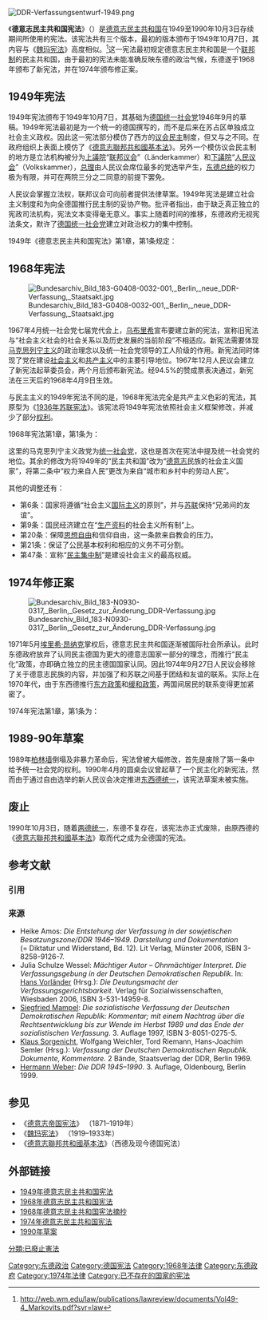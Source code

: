 [[File:DDR-Verfassungsentwurf-1949.png|thumb]]
{{GDR sidebar}}

《'''德意志民主共和国宪法'''》（{{lang-de|Verfassung der Deutschen Demokratischen Republik}}）是[[德意志民主共和国|德意志民主共和国]]在1949至1990年10月3日存续期间所使用的宪法。该宪法共有三个版本，最初的版本颁布于1949年10月7日，其内容与《[[魏玛宪法|魏玛宪法]]》高度相似。<ref>http://web.wm.edu/law/publications/lawreview/documents/Vol49-4_Markovits.pdf?svr=law{{dead link|date=2017年12月 |bot=InternetArchiveBot |fix-attempted=yes }}</ref>这一宪法最初规定德意志民主共和国是一个[[联邦制|联邦制]]的民主共和国，由于最初的宪法未能准确反映东德的政治气候，东德遂于1968年颁布了新宪法，并在1974年颁布修正案。

==1949年宪法==
1949年宪法颁布于1949年10月7日，其基础为[[德国统一社会党|德国统一社会党]]1946年9月的草稿。1949年宪法最初是为一个统一的德国撰写的，而不是后来在苏占区单独成立社会主义政权。因此这一宪法部分模仿了西方的[[议会制|议会民主]]制度，但又与之不同。在政府组织上表面上模仿了《[[德意志聯邦共和國基本法|德意志聯邦共和國基本法]]》。另外一个模仿议会民主制的地方是立法机构被分为[[上議院|上議院]]“[[联邦议会_(东德)|联邦议会]]”（Länderkammer）和[[下議院|下議院]]“[[人民议会_(东德)|人民议会]]”（Volkskammer），[[总理|总理]]由人民议会席位最多的党选举产生，[[东德领导人列表|东德总统]]的权力极为有限，并可在两院三分之二同意的前提下罢免。

人民议会掌握立法权，联邦议会可向前者提供法律草案。1949年宪法是建立社会主义制度和为向全德国推行民主制的妥协产物。批评者指出，由于缺乏真正独立的宪政司法机构，宪法文本变得毫无意义。事实上随着时间的推移，东德政府无视宪法条文，默许了[[德国统一社会党|德国统一社会党]]建立对政治权力的集中控制。

1949年《德意志民主共和国宪法》第1章，第1条规定：
{{quote|德国是由德国各州组建的一个不可分割的共和国。}}

==1968年宪法==
[[File:Bundesarchiv_Bild_183-G0408-0032-001,_Berlin,_neue_DDR-Verfassung,_Staatsakt.jpg|thumb]]

1967年4月统一社会党七届党代会上，[[乌布里希|乌布里希]]宣布要建立新的宪法，宣称旧宪法与“社会主义社会的社会关系以及历史发展的当前阶段”不相适应。新宪法需要体现[[马克思列宁主义|马克思列宁主义]]的政治理念以及统一社会党领导的工人阶级的作用。新宪法同时体现了党在建设[[社会主义|社会主义]]和[[共产主义|共产主义]]中的主要引导地位。1967年12月人民议会建立了新宪法起草委员会，两个月后颁布新宪法。经94.5%的赞成票表决通过，新宪法在三天后的1968年4月9日生效。

与民主主义的1949年宪法不同的是，1968年宪法完全是共产主义色彩的宪法，其原型为《[[1936年苏联宪法|1936年苏联宪法]]》。该宪法将1949年宪法依照社会主义框架修改，并减少了部分[[权利|权利]]。

1968年宪法第1章，第1条为：
{{quote|德意志民主共和国是一个德意志民族的社会主义国家，是由工人阶级和马克思列宁主义政党领导的，由城市和乡村中的劳动人民构成的政治实体，其目的是实现社会主义。}}

这里的马克思列宁主义政党为[[统一社会党|统一社会党]]，这也是首次在宪法中提及统一社会党的地位。其余的修改为将1949年的“民主共和国”改为“[[德意志|德意志]]民族的社会主义国家”，将第二条中“权力来自人民”更改为来自“城市和乡村中的劳动人民”。

其他的调整还有：

*第6条：国家将遵循“社会主义[[国际主义|国际主义]]的原则”，并与[[苏联|苏联]]保持“兄弟间的友谊”。
*第9条：国民经济建立在“[[生产资料|生产资料]]的社会主义所有制”上。
*第20条：保障[[思想自由|思想自由]]和信仰自由，这一条款来自教会的压力。
*第21条：保证了公民基本权利和相应的义务不可分割。
*第47条：宣称“[[民主集中制|民主集中制]]”是建设社会主义的最高权威。

==1974年修正案==
[[File:Bundesarchiv_Bild_183-N0930-0317,_Berlin,_Gesetz_zur_Änderung_DDR-Verfassung.jpg|thumb]]

1971年5月[[埃里希·昂纳克|埃里希·昂纳克]]掌权后，德意志民主共和国逐渐被国际社会所承认。此时东德政府放弃了认同民主德国为更大的德意志国家一部分的理念，而推行“民主化”政策，亦即确立独立的民主德国国家认同。因此1974年9月27日人民议会移除了关于德意志民族的内容，并加强了和苏联之间基于团结和友谊的联系。实际上在1970年代，由于东西德推行[[东方政策|东方政策]]和[[缓和政策|缓和政策]]，两国间居民的联系变得更加紧密了。

1974年宪法第1章，第1条为：
{{quote|德意志民主共和国是一个工农社会主义国家，是由工人阶级和马克思列宁主义政党领导的，由城市和乡村中的劳动人民构成的政治实体。}}


==1989-90年草案==
1989年[[柏林墙|柏林墙]]倒塌及非暴力革命后，宪法曾被大幅修改，首先是废除了第一条中给予统一社会党的权利。1990年4月的圆桌会议曾起草了一个民主化的新宪法，然而由于通过自由选举的新人民议会决定推进[[两德统一|东西德统一]]，该宪法草案未被实施。

== 废止 ==
1990年10月3日，随着[[两德统一|两德统一]]，东德不复存在，该宪法亦正式废除，由原西德的《[[德意志聯邦共和國基本法|德意志聯邦共和國基本法]]》取而代之成为全德国的宪法。

== 参考文献 ==
=== 引用 ===
{{Reflist}}

=== 来源 ===
{{refbegin|2}}
* Heike Amos: ''Die Entstehung der Verfassung in der sowjetischen Besatzungszone/DDR 1946–1949. Darstellung und Dokumentation'' (= Diktatur und Widerstand, Bd. 12). Lit Verlag, Münster 2006, ISBN 3-8258-9126-7.
* Julia Schulze Wessel: ''Mächtiger Autor – Ohnmächtiger Interpret. Die Verfassungsgebung in der Deutschen Demokratischen Republik''. In: [[Hans_Vorländer|Hans Vorländer]] (Hrsg.): ''Die Deutungsmacht der Verfassungsgerichtsbarkeit''. Verlag für Sozialwissenschaften, Wiesbaden 2006, ISBN 3-531-14959-8.
* [[Siegfried_Mampel|Siegfried Mampel]]: ''Die sozialistische Verfassung der Deutschen Demokratischen Republik: Kommentar; mit einem Nachtrag über die Rechtsentwicklung bis zur Wende im Herbst 1989 und das Ende der sozialistischen Verfassung''. 3. Auflage 1997, ISBN 3-8051-0275-5.
* [[Klaus_Sorgenicht|Klaus Sorgenicht]], Wolfgang Weichler, Tord Riemann, Hans-Joachim Semler (Hrsg.): ''Verfassung der Deutschen Demokratischen Republik. Dokumente, Kommentare.'' 2 Bände, Staatsverlag der DDR, Berlin 1969.
* [[Hermann_Weber_(Historiker,_1928)|Hermann Weber]]: ''Die DDR 1945–1990''. 3. Auflage, Oldenbourg, Berlin 1999.
{{refend}}

== 参见 ==
* 《[[德意志帝国宪法|德意志帝国宪法]]》 （1871–1919年）
* 《[[魏玛宪法|魏玛宪法]]》 （1919–1933年）
* 《[[德意志聯邦共和國基本法|德意志聯邦共和國基本法]]》（西德及现今德国宪法）

== 外部链接 ==
{{Wikisource}}
* [http://www.documentarchiv.de/ddr/verfddr1949.html 1949年德意志民主共和国宪法] {{Wayback|url=http://www.documentarchiv.de/ddr/verfddr1949.html |date=20110514011319 }} {{de icon}}
* [http://www.documentarchiv.de/ddr/verfddr1968.html 1968年德意志民主共和国宪法] {{Wayback|url=http://www.documentarchiv.de/ddr/verfddr1968.html |date=20220119163428 }} {{de icon}}
* [https://web.archive.org/web/20050825141706/http://eis.bris.ac.uk/~gemaa/10015/week4.html 1968年德意志民主共和国宪法摘抄] {{en icon}}
* [http://www.documentarchiv.de/ddr/verfddr.html 1974年德意志民主共和国宪法] {{Wayback|url=http://www.documentarchiv.de/ddr/verfddr.html |date=20211221122517 }} {{de icon}}
* [http://www.documentarchiv.de/ddr/1990/ddr-verfassungsentwurf_runder-tisch.html 1990年草案] {{Wayback|url=http://www.documentarchiv.de/ddr/1990/ddr-verfassungsentwurf_runder-tisch.html |date=20211221122456 }} {{de icon}}

[[Category:东德政治|Category:东德政治]]
[[Category:德国宪法|Category:德国宪法]]
[[Category:1968年法律|Category:1968年法律]]
[[分類:已廢止憲法|分類:已廢止憲法]]
[[Category:东德政府|Category:东德政府]]
[[Category:1974年法律|Category:1974年法律]]
[[Category:已不存在的国家的宪法|Category:已不存在的国家的宪法]]